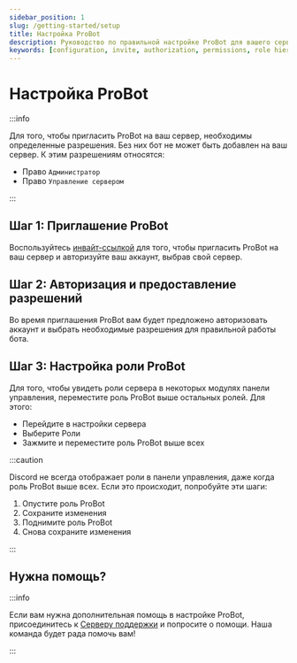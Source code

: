 ```yaml
---
sidebar_position: 1
slug: /getting-started/setup
title: Настройка ProBot
description: Руководство по правильной настройке ProBot для вашего сервера
keywords: [configuration, invite, authorization, permissions, role hierarchy]
---
```


# Настройка ProBot

:::info

Для того, чтобы пригласить ProBot на ваш сервер, необходимы определенные разрешения. Без них бот не может быть добавлен на ваш сервер. К этим разрешениям относятся:

- Право `Администратор`
- Право `Управление сервером`

:::

## Шаг 1: Приглашение ProBot

Воспользуйтесь [инвайт-ссылкой](https://probot.io/invite) для того, чтобы пригласить ProBot на ваш сервер и авторизуйте ваш аккаунт, выбрав свой сервер.

## Шаг 2: Авторизация и предоставление разрешений

Во время приглашения ProBot вам будет предложено авторизовать аккаунт и выбрать необходимые разрешения для правильной работы бота.

## Шаг 3: Настройка роли ProBot

Для того, чтобы увидеть роли сервера в некоторых модулях панели управления, переместите роль ProBot выше остальных ролей. Для этого:
- Перейдите в настройки сервера
- Выберите Роли
- Зажмите и переместите роль ProBot выше всех

:::caution

Discord не всегда отображает роли в панели управления, даже когда роль ProBot выше всех. Если это происходит, попробуйте эти шаги:
1. Опустите роль ProBot
2. Сохраните изменения
3. Поднимите роль ProBot
4. Снова сохраните изменения

:::

## Нужна помощь?

:::info

Если вам нужна дополнительная помощь в настройке ProBot, присоединитесь к [Серверу поддержки](https://discord.gg/probot) и попросите о помощи. Наша команда будет рада помочь вам!

:::

